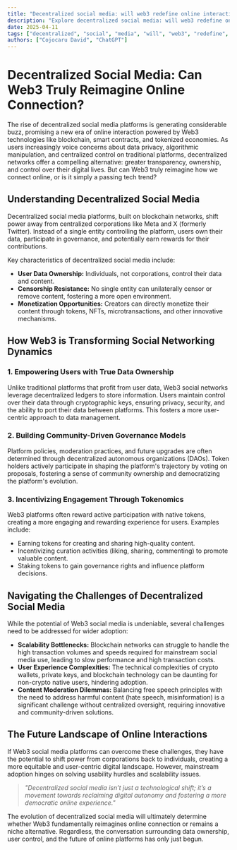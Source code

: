```yaml
---
title: "Decentralized social media: will web3 redefine online interactions?"
description: "Explore decentralized social media: will web3 redefine online interactions? in this detailed guide, offering insights, strategies, and practical tips to enhance your understanding and application of the topic."
date: 2025-04-11
tags: ["decentralized", "social", "media", "will", "web3", "redefine", "online", "interactions"]
authors: ["Cojocaru David", "ChatGPT"]
---
```


# Decentralized Social Media: Can Web3 Truly Reimagine Online Connection?

The rise of decentralized social media platforms is generating considerable buzz, promising a new era of online interaction powered by Web3 technologies like blockchain, smart contracts, and tokenized economies. As users increasingly voice concerns about data privacy, algorithmic manipulation, and centralized control on traditional platforms, decentralized networks offer a compelling alternative: greater transparency, ownership, and control over their digital lives. But can Web3 truly reimagine how we connect online, or is it simply a passing tech trend?

## Understanding Decentralized Social Media

Decentralized social media platforms, built on blockchain networks, shift power away from centralized corporations like Meta and X (formerly Twitter). Instead of a single entity controlling the platform, users own their data, participate in governance, and potentially earn rewards for their contributions.

Key characteristics of decentralized social media include:

*   **User Data Ownership:** Individuals, not corporations, control their data and content.
*   **Censorship Resistance:** No single entity can unilaterally censor or remove content, fostering a more open environment.
*   **Monetization Opportunities:** Creators can directly monetize their content through tokens, NFTs, microtransactions, and other innovative mechanisms.

## How Web3 is Transforming Social Networking Dynamics

### 1. Empowering Users with True Data Ownership

Unlike traditional platforms that profit from user data, Web3 social networks leverage decentralized ledgers to store information. Users maintain control over their data through cryptographic keys, ensuring privacy, security, and the ability to port their data between platforms. This fosters a more user-centric approach to data management.

### 2. Building Community-Driven Governance Models

Platform policies, moderation practices, and future upgrades are often determined through decentralized autonomous organizations (DAOs). Token holders actively participate in shaping the platform's trajectory by voting on proposals, fostering a sense of community ownership and democratizing the platform's evolution.

### 3. Incentivizing Engagement Through Tokenomics

Web3 platforms often reward active participation with native tokens, creating a more engaging and rewarding experience for users. Examples include:

*   Earning tokens for creating and sharing high-quality content.
*   Incentivizing curation activities (liking, sharing, commenting) to promote valuable content.
*   Staking tokens to gain governance rights and influence platform decisions.

## Navigating the Challenges of Decentralized Social Media

While the potential of Web3 social media is undeniable, several challenges need to be addressed for wider adoption:

*   **Scalability Bottlenecks:** Blockchain networks can struggle to handle the high transaction volumes and speeds required for mainstream social media use, leading to slow performance and high transaction costs.
*   **User Experience Complexities:** The technical complexities of crypto wallets, private keys, and blockchain technology can be daunting for non-crypto native users, hindering adoption.
*   **Content Moderation Dilemmas:** Balancing free speech principles with the need to address harmful content (hate speech, misinformation) is a significant challenge without centralized oversight, requiring innovative and community-driven solutions.

## The Future Landscape of Online Interactions

If Web3 social media platforms can overcome these challenges, they have the potential to shift power from corporations back to individuals, creating a more equitable and user-centric digital landscape. However, mainstream adoption hinges on solving usability hurdles and scalability issues.

> *"Decentralized social media isn’t just a technological shift; it’s a movement towards reclaiming digital autonomy and fostering a more democratic online experience."*

The evolution of decentralized social media will ultimately determine whether Web3 fundamentally reimagines online connection or remains a niche alternative. Regardless, the conversation surrounding data ownership, user control, and the future of online platforms has only just begun.
